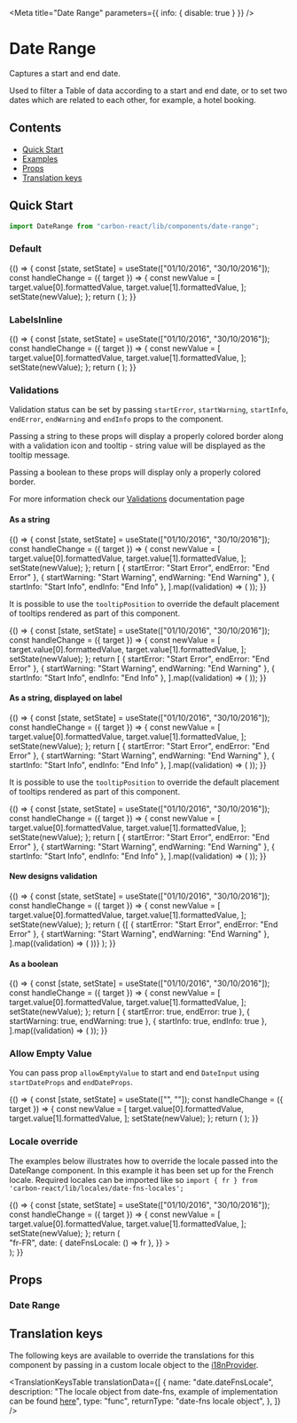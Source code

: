 

<Meta title="Date Range" parameters={{ info: { disable: true } }} />

# Date Range

Captures a start and end date.

Used to filter a Table of data according to a start and end date, or to set two dates which are related to each other, for example, a hotel booking.

## Contents

- [Quick Start](#quick-start)
- [Examples](#examples)
- [Props](#props)
- [Translation keys](#translation-keys)

## Quick Start

```javascript
import DateRange from "carbon-react/lib/components/date-range";
```

### Default

<Canvas>
  <Story name="default">
    {() => {
      const [state, setState] = useState(["01/10/2016", "30/10/2016"]);
      const handleChange = ({ target }) => {
        const newValue = [
          target.value[0].formattedValue,
          target.value[1].formattedValue,
        ];
        setState(newValue);
      };
      return (
        <DateRange
          startLabel="Start"
          endLabel="End"
          onChange={handleChange}
          value={state}
        />
      );
    }}
  </Story>
</Canvas>

### LabelsInline

<Canvas>
  <Story name="labelsInline">
    {() => {
      const [state, setState] = useState(["01/10/2016", "30/10/2016"]);
      const handleChange = ({ target }) => {
        const newValue = [
          target.value[0].formattedValue,
          target.value[1].formattedValue,
        ];
        setState(newValue);
      };
      return (
        <DateRange
          startLabel="Start"
          endLabel="End"
          onChange={handleChange}
          value={state}
          labelsInline
        />
      );
    }}
  </Story>
</Canvas>

### Validations

Validation status can be set by passing `startError`, `startWarning`, `startInfo`, `endError`, `endWarning` and `endInfo` props to the component.

Passing a string to these props will display a properly colored border along with a validation icon and tooltip - string value will be displayed as the tooltip message.

Passing a boolean to these props will display only a properly colored border.

For more information check our [Validations](?path=/docs/documentation-validations--page "Validations") documentation page

#### As a string

<Canvas>
  <Story name="validations - string - component">
    {() => {
      const [state, setState] = useState(["01/10/2016", "30/10/2016"]);
      const handleChange = ({ target }) => {
        const newValue = [
          target.value[0].formattedValue,
          target.value[1].formattedValue,
        ];
        setState(newValue);
      };
      return [
        { startError: "Start Error", endError: "End Error" },
        { startWarning: "Start Warning", endWarning: "End Warning" },
        { startInfo: "Start Info", endInfo: "End Info" },
      ].map((validation) => (
        <DateRange
          key={`${Object.keys(validation)[0]}-string-component`}
          startLabel="Start"
          endLabel="End"
          onChange={handleChange}
          value={state}
          {...validation}
        />
      ));
    }}
  </Story>
</Canvas>

It is possible to use the `tooltipPosition` to override the default placement of tooltips rendered as part of this component.

<Canvas>
  <Story
    name="validations - string - with tooltipPosition overriden - component"
    parameters={{ chromatic: { disable: true } }}
  >
    {() => {
      const [state, setState] = useState(["01/10/2016", "30/10/2016"]);
      const handleChange = ({ target }) => {
        const newValue = [
          target.value[0].formattedValue,
          target.value[1].formattedValue,
        ];
        setState(newValue);
      };
      return [
        { startError: "Start Error", endError: "End Error" },
        { startWarning: "Start Warning", endWarning: "End Warning" },
        { startInfo: "Start Info", endInfo: "End Info" },
      ].map((validation) => (
        <DateRange
          key={`${Object.keys(validation)[0]}-string-component`}
          startLabel="Start"
          endLabel="End"
          value={state}
          onChange={handleChange}
          {...validation}
          tooltipPosition="top"
        />
      ));
    }}
  </Story>
</Canvas>

#### As a string, displayed on label

<Canvas>
  <Story name="validations - string - label">
    {() => {
      const [state, setState] = useState(["01/10/2016", "30/10/2016"]);
      const handleChange = ({ target }) => {
        const newValue = [
          target.value[0].formattedValue,
          target.value[1].formattedValue,
        ];
        setState(newValue);
      };
      return [
        { startError: "Start Error", endError: "End Error" },
        { startWarning: "Start Warning", endWarning: "End Warning" },
        { startInfo: "Start Info", endInfo: "End Info" },
      ].map((validation) => (
        <DateRange
          key={`${Object.keys(validation)[0]}-string-label`}
          startLabel="Start"
          endLabel="End"
          value={state}
          onChange={handleChange}
          validationOnLabel
          {...validation}
        />
      ));
    }}
  </Story>
</Canvas>

It is possible to use the `tooltipPosition` to override the default placement of tooltips rendered as part of this component.

<Canvas>
  <Story
    name="validations - string - with tooltipPosition overriden - label"
    parameters={{ chromatic: { disable: true } }}
  >
    {() => {
      const [state, setState] = useState(["01/10/2016", "30/10/2016"]);
      const handleChange = ({ target }) => {
        const newValue = [
          target.value[0].formattedValue,
          target.value[1].formattedValue,
        ];
        setState(newValue);
      };
      return [
        { startError: "Start Error", endError: "End Error" },
        { startWarning: "Start Warning", endWarning: "End Warning" },
        { startInfo: "Start Info", endInfo: "End Info" },
      ].map((validation) => (
        <DateRange
          key={`${Object.keys(validation)[0]}-string-label`}
          startLabel="Start"
          endLabel="End"
          value={state}
          onChange={handleChange}
          validationOnLabel
          {...validation}
          tooltipPosition="top"
        />
      ));
    }}
  </Story>
</Canvas>

#### New designs validation

<Canvas>
  <Story name="validations - string - new design">
    {() => {
      const [state, setState] = useState(["01/10/2016", "30/10/2016"]);
      const handleChange = ({ target }) => {
        const newValue = [
          target.value[0].formattedValue,
          target.value[1].formattedValue,
        ];
        setState(newValue);
      };
      return (
        <CarbonProvider validationRedesignOptIn>
          {[
            { startError: "Start Error", endError: "End Error" },
            { startWarning: "Start Warning", endWarning: "End Warning" },
          ].map((validation) => (
            <DateRange
              key={`${Object.keys(validation)[0]}-string-component`}
              startLabel="Start"
              endLabel="End"
              onChange={handleChange}
              value={state}
              {...validation}
              m={4}
            />
          ))}
        </CarbonProvider>
      );
    }}
  </Story>
</Canvas>

#### As a boolean

<Canvas>
  <Story name="validations - boolean">
    {() => {
      const [state, setState] = useState(["01/10/2016", "30/10/2016"]);
      const handleChange = ({ target }) => {
        const newValue = [
          target.value[0].formattedValue,
          target.value[1].formattedValue,
        ];
        setState(newValue);
      };
      return [
        { startError: true, endError: true },
        { startWarning: true, endWarning: true },
        { startInfo: true, endInfo: true },
      ].map((validation) => (
        <DateRange
          key={`${Object.keys(validation)[0]}-boolean-component`}
          startLabel="Start"
          endLabel="End"
          value={state}
          onChange={handleChange}
          {...validation}
        />
      ));
    }}
  </Story>
</Canvas>

### Allow Empty Value

You can pass prop `allowEmptyValue` to start and end `DateInput` using `startDateProps` and `endDateProps`.

<Canvas>
  <Story name="allowEmptyValue">
    {() => {
      const [state, setState] = useState(["", ""]);
      const handleChange = ({ target }) => {
        const newValue = [
          target.value[0].formattedValue,
          target.value[1].formattedValue,
        ];
        setState(newValue);
      };
      return (
        <DateRange
          startLabel="Start"
          endLabel="End"
          value={state}
          startDateProps={{
            allowEmptyValue: true,
          }}
          endDateProps={{
            allowEmptyValue: true,
          }}
          onChange={handleChange}
        />
      );
    }}
  </Story>
</Canvas>

### Locale override

The examples below illustrates how to override the locale passed into the DateRange component. In this example it has been set up for
the French locale. Required locales can be imported like so `import { fr } from 'carbon-react/lib/locales/date-fns-locales';`

<Canvas>
  <Story
    name="locale override - example implementation"
    parameters={{ chromatic: { disable: true } }}
  >
    {() => {
      const [state, setState] = useState(["01/10/2016", "30/10/2016"]);
      const handleChange = ({ target }) => {
        const newValue = [
          target.value[0].formattedValue,
          target.value[1].formattedValue,
        ];
        setState(newValue);
      };
      return (
        <div>
          <I18nProvider
            locale={{
              locale: () => "fr-FR",
              date: { dateFnsLocale: () => fr },
            }}
          >
            <DateRange
              startLabel="Start"
              endLabel="End"
              value={state}
              onChange={handleChange}
            />
          </I18nProvider>
        </div>
      );
    }}
  </Story>
</Canvas>

## Props

### Date Range

<StyledSystemProps of={DateRange} noHeader margin />

## Translation keys

The following keys are available to override the translations for this component by passing in a custom locale object to the
[i18nProvider](https://carbon.sage.com/?path=/story/documentation-i18n--page).

<TranslationKeysTable
  translationData={[
    {
      name: "date.dateFnsLocale",
      description:
        "The locale object from date-fns, example of implementation can be found [here](#locale-override)",
      type: "func",
      returnType: "date-fns locale object",
    },
  ]}
/>
